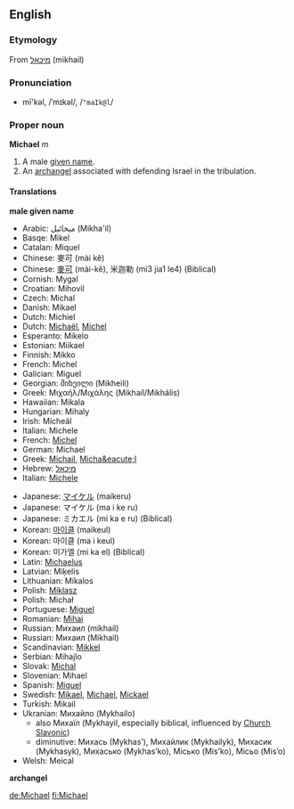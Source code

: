 {{rfc}}

==English==
===Etymology===
From {{Hebr.}} [[מיכאל]] (mikhail)

===Pronunciation===
*mī'kəl, /ˈmɪkəl/, /<tt>"maIk@l</tt>/

===Proper noun===
'''Michael''' ''m''

#A male [[given name]].
#An [[archangel]] associated with defending Israel in the tribulation.

====Translations====

'''male given name'''
{{top}}
*Arabic: &#1605;&#1610;&#1582;&#1575;&#1574;&#1610;&#1604;  (Mikha'il) 
*Basqe: Mikel 
*Catalan: Miquel 
*Chinese: &#40613;&#21487; (mài k&#283;) 
*Chinese: [[麥可]] (mài-kě), &#31859;&#36838;&#21202; (mi3 jia1 le4) (Biblical)
*Cornish: Mygal 
*Croatian: Mihovil 
*Czech: Michal 
*Danish: Mikael 
*Dutch: Michiel 
*Dutch: [[Michaël]], [[Michel]]
*Esperanto: Mikelo 
*Estonian: Miikael 
*Finnish: Mikko 
*French: Michel 
*Galician: Miguel 
*Georgian: &#4315;&#4312;&#4334;&#4308;&#4312;&#4314;&#4312; (Mikheili) 
*Greek: &#924;&#953;&#967;&#945;&#942;&#955;/&#924;&#953;&#967;&#940;&#955;&#951;&#962; (Mikha&#237;l/Mikh&#225;lis) 
*Hawaiian: Mikala 
*Hungarian: Mihaly 
*Irish: M&#237;che&#225;l 
*Italian: Michele 
*French: [[Michel]]
*German: Michael
*Greek: [[Michail]], [[Micha&eacute;l]]
*Hebrew: [[מיכאל]]
*Italian: [[Michele]]
{{mid}}
*Japanese: [[マイケル]] (maikeru)
*Japanese: &#12510;&#12452;&#12465;&#12523; (ma i ke ru) 
*Japanese: &#12511;&#12459;&#12456;&#12523; (mi ka e ru) (Biblical)
*Korean: [[마이클]] (maikeul)
*Korean: &#47560;&#51060;&#53364; (ma i keul) 
*Korean: &#48120;&#44032;&#50648; (mi ka el) (Biblical)
*Latin: [[Michaelus]]
*Latvian: Mi&#311;elis 
*Lithuanian: Mikalos 
*Polish: [[Miklasz]]
*Polish: Micha&#322; 
*Portuguese: [[Miguel]]
*Romanian: [[Mihai]]
*Russian: Михаил (mikhaíl)
*Russian: &#1052;&#1080;&#1093;&#1072;&#1080;&#1083; (Mikhail) 
*Scandinavian: [[Mikkel]]
*Serbian: Mihajlo 
*Slovak: [[Michal]]
*Slovenian: Mihael 
*Spanish: [[Miguel]]
*Swedish: [[Mikael]], [[Michael]], [[Mickael]]
*Turkish: Mikail 
*Ukranian: &#1052;&#1080;&#1093;&#1072;&#1081;&#1083;&#1086; (Mykhailo) 
** also M&#1080;&#1093;&#1072;&#1111;&#1083; (Mykhayil, especially biblical, influenced by [[w:Church Slavonic language |Church Slavonic]])
** diminutive: &#1052;&#1080;&#1093;&#1072;&#1089;&#1100; (&#1052;ykhas&rsquo;), &#1052;&#1080;&#1093;&#1072;&#1081;&#1083;&#1080;&#1082; (Mykhailyk), &#1052;&#1080;&#1093;&#1072;&#1089;&#1080;&#1082; (Mykhasyk), &#1052;&#1080;&#1093;&#1072;&#1089;&#1100;&#1082;&#1086; (Mykhas&rsquo;ko), &#1052;&#1110;&#1089;&#1100;&#1082;&#1086; (Mis&rsquo;ko), &#1052;&#1110;&#1089;&#1100;&#1086; (Mis&rsquo;o)
*Welsh: Meical 
{{bottom}}

'''archangel'''
{{top}}
{{mid}}
{{bottom}}

<!--Not an adjective: the Slovak translations are just inflections or cases or somesuch
===Adjective===
# Pertaining to Michael
====Translations====
*[[Slovak]]: [[michalský]] ''m'', [[michalská]] ''f'', [[michalské]] ''n''
-->

[[de:Michael]]
[[fi:Michael]]